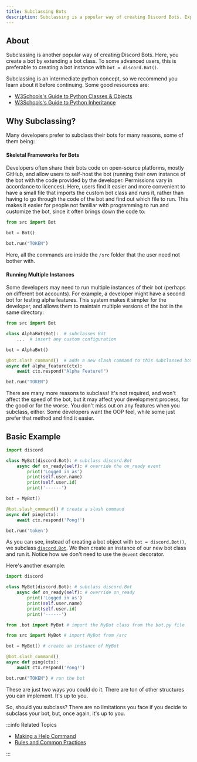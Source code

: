 ```yaml
---
title: Subclassing Bots
description: Subclassing is a popular way of creating Discord Bots. Explore how you can create a Discord bot by subclassing.
---
```


## About

Subclassing is another popular way of creating Discord Bots. Here, you create a bot by extending a bot class. To some advanced users, this is preferable to creating a bot instance with `bot = discord.Bot()`.

Subclassing is an intermediate python concept, so we recommend you learn about it before continuing. Some good resources are:

- [W3Schools's Guide to Python Classes & Objects](https://www.w3schools.com/python/python_classes.asp)
- [W3Schools's Guide to Python Inheritance](https://www.w3schools.com/python/python_inheritance.asp)

## Why Subclassing?

Many developers prefer to subclass their bots for many reasons, some of them being:

#### Skeletal Frameworks for Bots

Developers often share their bots code on open-source platforms, mostly GitHub, and allow users to self-host the bot (running their own instance of the bot with the code provided by the developer. Permissions vary in accordance to licences). Here, users find it easier and more convenient to have a small file that imports the custom bot class and runs it, rather than having to go through the code of the bot and find out which file to run. This makes it easier for people not familiar with programming to run and customize the bot, since it often brings down the code to:

```python title="./main.py"
from src import Bot

bot = Bot()

bot.run("TOKEN")
```

Here, all the commands are inside the `/src` folder that the user need not bother with.

#### Running Multiple Instances

Some developers may need to run multiple instances of their bot (perhaps on different bot accounts). For example, a developer might have a second bot for testing alpha features. This system makes it simpler for the developer, and allows them to maintain multiple versions of the bot in the same directory:

```python title="./alpha_bot.py"
from src import Bot

class AlphaBot(Bot):  # subclasses Bot
    ...  # insert any custom configuration

bot = AlphaBot()

@bot.slash_command()  # adds a new slash command to this subclassed bot
async def alpha_feature(ctx):
    await ctx.respond("Alpha Feature!")

bot.run("TOKEN")
```

There are many more reasons to subclass! It's not required, and won't affect the speed of the bot, but it may affect your development process, for the good or for the worse. You don't miss out on any features when you subclass, either. Some developers want the OOP feel, while some just prefer that method and find it easier.

## Basic Example

```python
import discord

class MyBot(discord.Bot): # subclass discord.Bot
    async def on_ready(self): # override the on_ready event
        print('Logged in as')
        print(self.user.name)
        print(self.user.id)
        print('------')

bot = MyBot()

@bot.slash_command() # create a slash command
async def ping(ctx):
    await ctx.respond('Pong!')

bot.run('token')
```

As you can see, instead of creating a bot object with `bot = discord.Bot()`, we subclass [`discord.Bot`](https://docs.pycord.dev/en/stable/api/clients.html#discord.Bot). We then create an instance of our new bot class and run it. Notice how we don't need to use the `@event` decorator.

Here's another example:

```python title="./src/bot.py"
import discord

class MyBot(discord.Bot): # subclass discord.Bot
    async def on_ready(self): # override on_ready
        print('Logged in as')
        print(self.user.name)
        print(self.user.id)
        print('------')
```
```python title="./src/__init__.py"
from .bot import MyBot # import the MyBot class from the bot.py file
```
```python title="./main.py"
from src import MyBot # import MyBot from /src

bot = MyBot() # create an instance of MyBot

@bot.slash_command()
async def ping(ctx):
    await ctx.respond('Pong!')

bot.run("TOKEN") # run the bot
```

These are just two ways you could do it. There are ton of other structures you can implement. It's up to you.

So, should you subclass? There are no limitations you face if you decide to subclass your bot, but, once again, it's up to you.

:::info Related Topics

- [Making a Help Command](../Extensions/Commands/help-command)
- [Rules and Common Practices](../Getting-Started/rules-and-common-practices)

:::
